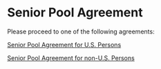 
# Senior Pool Agreement

Please proceed to one of the following agreements:

[Senior Pool Agreement for U.S. Persons](/senior-pool-agreement-us)

[Senior Pool Agreement for non-U.S. Persons](/senior-pool-agreement-non-us)

